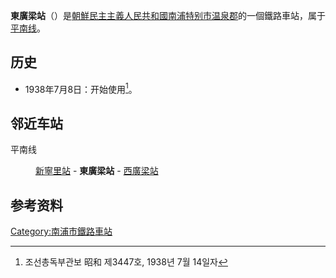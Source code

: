 {{unreferenced|time=2015-01-17T16:43:34+00:00}}
{{朝鮮半島車站資訊
|公司色 = blue
|文字色 = 
|站名 = 東廣梁站
|圖片 = 
|pxl = 
|圖片說明 =
|前一站 = [[新寧里站|新寧里]]
|前一站距離 = 4.7
|後一站距離 = 2.2
|後一站 = [[西廣梁站|西廣梁]]
|所屬路線 = [[平南线|平南线]]
|距離 = 73.1
|起點站 = [[平壤站|平壤]]
|諺文 = 동광량역
|朝鮮漢字 = 東廣梁驛
|文觀部式 =Donggwangryang-yeok 
|馬-賴式 = Tonggwangryang-yŏk
|副站名 = 
|車站編號 = 
|停站路線數 = 
|所屬公司 = [[朝鮮民主主義人民共和國鐵道省|朝鮮民主主義人民共和國鐵道省]]
|所在地 =[[南浦特别市|南浦特别市]][[温泉郡|温泉郡]]
|車站構造 = 地面车站
|月台配置 = 
|啟用年月日 =1938年7月8日
|廢站年月日 = 
|上下車人次 = 
|統計年度 = 
|轉車 = 
|備註 = 
|全寬備註 = 
}}

'''東廣梁站'''（{{kor|諺=동광량역|漢=東廣梁驛|羅=Tonggwangryang yŏk|f=y}}）是[[朝鮮民主主義人民共和國|朝鮮民主主義人民共和國]][[南浦特别市|南浦特别市]][[温泉郡|温泉郡]]的一個鐵路車站，属于[[平南线|平南线]]。

== 历史 ==
*1938年7月8日：开始使用<ref>조선총독부관보 昭和 제3447호, 1938년 7월 14일자</ref>。

==邻近车站==
平南线
:[[新寧里站|新寧里站]] - '''東廣梁站''' - [[西廣梁站|西廣梁站]]

==参考资料==
{{reflist}}

{{朝鲜铁路小作品}}

{{平南线}}

[[Category:南浦市鐵路車站|Category:南浦市鐵路車站]]